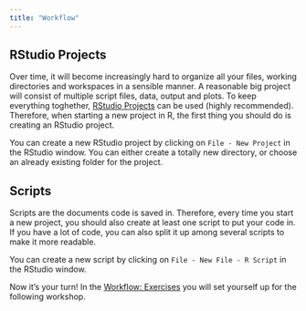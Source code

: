 ```yaml
---
title: "Workflow"
---
```


## RStudio Projects

Over time, it will become increasingly hard to organize all your files, working directories and workspaces in a sensible manner. A reasonable big project will consist of multiple script files, data, output and plots. To keep everything toghether, [RStudio Projects](https://support.posit.co/hc/en-us/articles/200526207-Using-RStudio-Projects) can be used (highly recommended). Therefore, when starting a new project in R, the first thing you should do is creating an RStudio project.

You can create a new RStudio project by clicking on `File - New Project` in the RStudio window. You can either create a totally new directory, or choose an already existing folder for the project.

## Scripts

Scripts are the documents code is saved in.
Therefore, every time you start a new project, you should also create at least one script to put your code in. If you have a lot of code, you can also split it up among several scripts to make it more readable.

You can create a new script by clicking on `File - New File - R Script` in the RStudio window.

Now it's your turn! In the [Workflow: Exercises](./workflow/workflow_exercise.qmd) you will set yourself up for the following workshop.
